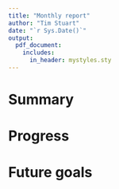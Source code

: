 ```yaml
---
title: "Monthly report"
author: "Tim Stuart"
date: "`r Sys.Date()`"
output:
  pdf_document:
    includes:
      in_header: mystyles.sty
---
```


# Summary


# Progress


# Future goals

